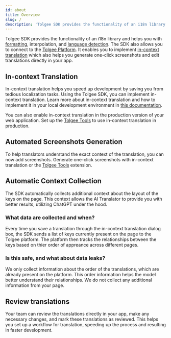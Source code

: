 ```yaml
---
id: about
title: Overview
slug: /
description: 'Tolgee SDK provides the functionality of an i18n library and helps you with formatting, interpolation, or language detection. '
---
```



Tolgee SDK provides the functionality of an i18n library and helps you with [formatting](./formatting), interpolation, and [language detection](./language#language-detection).
The SDK also allows you to connect to the [Tolgee Platform](../../platform/). It enables you to implement [in-context translation](./in-context) which also helps you generate one-click screenshots and edit translations directly in your app.

## In-context Translation

In-context translation helps you speed up development by saving you from tedious localization tasks. Using the Tolgee SDK, you can implement in-context translation. Learn more about in-context translation and how to implement it in your local development environment in [this documentation](./in-context).

<ScreenRecording>
  <source src="/in-context.mov"></source>
</ScreenRecording>

You can also enable in-context translation in the production version of your web application. Set up the [Tolgee Tools](https://chrome.google.com/webstore/detail/tolgee-tools/hacnbapajkkfohnonhbmegojnddagfnj) to use in-context translation in production.

<ScreenRecording>
  <source src="/in-context-production.mov"></source>
</ScreenRecording>

## Automated Screenshots Generation

To help translators understand the exact context of the translation, you can now add screenshots. Generate one-click screenshots with in-context translation or the [Tolgee Tools](https://chrome.google.com/webstore/detail/tolgee-tools/hacnbapajkkfohnonhbmegojnddagfnj) extension.

<ScreenRecording>
  <source src="/in-context-screenshot.mov"></source>
</ScreenRecording>

## Automatic Context Collection

The SDK automatically collects additional context about the layout of the keys on the page. This context allows the AI Translator to provide you with better results, utilizing ChatGPT under the hood.

### What data are collected and when?

Every time you save a translation through the in-context translation dialog box, the SDK sends a list of keys currently present on the page to the Tolgee platform. The platform then tracks the relationships between the keys based on thier order of appreance across different pages.

### Is this safe, and what about data leaks?

We only collect information about the order of the translations, which are already present on the platform. This order information helps the model better understand their relationships. We do not collect any additional information from your page.

## Review translations

Your team can review the translations directly in your app, make any necessary changes, and mark these translations as reviewed. This helps you set up a workflow for translation, speeding up the process and resulting in faster development.

<ScreenRecording>
  <source src="/in-context-review.mov"></source>
</ScreenRecording>
